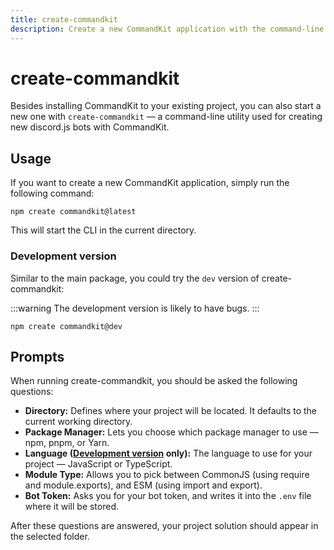 ```yaml
---
title: create-commandkit
description: Create a new CommandKit application with the command-line utility.
---
```


# create-commandkit

Besides installing CommandKit to your existing project, you can also start a new one with `create-commandkit` — a command-line utility used for creating new discord.js bots with CommandKit.

## Usage

If you want to create a new CommandKit application, simply run the following command:

```
npm create commandkit@latest
```

This will start the CLI in the current directory.

### Development version

Similar to the main package, you could try the `dev` version of create-commandkit:

:::warning
The development version is likely to have bugs.
:::

```
npm create commandkit@dev
```

## Prompts

When running create-commandkit, you should be asked the following questions:

- **Directory:** Defines where your project will be located. It defaults to the current working directory.
- **Package Manager:** Lets you choose which package manager to use — npm, pnpm, or Yarn.
- **Language ([Development version](#development-version) only):** The language to use for your project — JavaScript or TypeScript.
- **Module Type:** Allows you to pick between CommonJS (using require and module.exports), and ESM (using import and export).
- **Bot Token:** Asks you for your bot token, and writes it into the `.env` file where it will be stored.

After these questions are answered, your project solution should appear in the selected folder.
